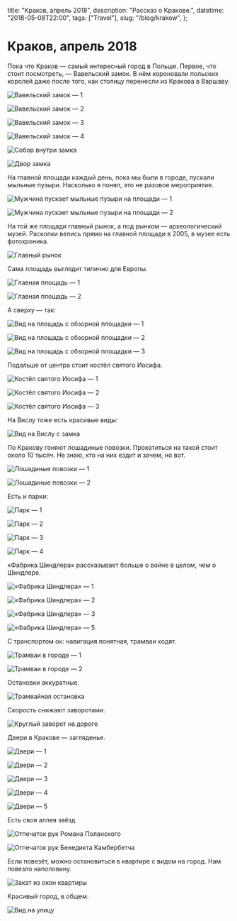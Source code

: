   title: "Краков, апрель 2018",
  description: "Рассказ о Кракове.",
  datetime: "2018-05-08T22:00",
  tags: ["Travel"],
  slug: "/blog/krakow",
};

# Краков, апрель 2018

Пока что Краков — самый интересный город в Польше. Первое, что стоит посмотреть, — Вавельский замок. В нём короновали польских королей даже после того, как столицу перенесли из Кракова в Варшаву.

![Вавельский замок — 1](/img/blog/krakow/1.jpg)

![Вавельский замок — 2](/img/blog/krakow/2.jpg)

![Вавельский замок — 3](/img/blog/krakow/3.jpg)

![Вавельский замок — 4](/img/blog/krakow/4.jpg)

![Собор внутри замка](/img/blog/krakow/5.jpg)

![Двор замка](/img/blog/krakow/6.jpg)

На главной площади каждый день, пока мы были в городе, пускали мыльные пузыри. Насколько я понял, это не разовое мероприятие.

![Мужчина пускает мыльные пузыри на площади — 1](/img/blog/krakow/7.jpg)

![Мужчина пускает мыльные пузыри на площади — 2](/img/blog/krakow/8.jpg)

На той же площади главный рынок, а под рынком — археологический музей. Раскопки велись прямо на главной площади в 2005, в музее есть фотохроника.

![Главный рынок](/img/blog/krakow/9.jpg)

Сама площадь выглядит типично для Европы.

![Главная площадь — 1](/img/blog/krakow/10.jpg)

![Главная площадь — 2](/img/blog/krakow/11.jpg)

А сверху — так:

![Вид на площадь с обзорной площадки — 1](/img/blog/krakow/12.jpg)

![Вид на площадь с обзорной площадки — 2](/img/blog/krakow/13.jpg)

![Вид на площадь с обзорной площадки — 3](/img/blog/krakow/14.jpg)

Подальше от центра стоит костёл святого Иосифа.

![Костёл святого Иосифа — 1](/img/blog/krakow/15.jpg)

![Костёл святого Иосифа — 2](/img/blog/krakow/16.jpg)

![Костёл святого Иосифа — 3](/img/blog/krakow/17.jpg)

На Вислу тоже есть красивые виды:

![Вид на Вислу с замка](/img/blog/krakow/18.jpg)

По Кракову гоняют лошадиные повозки. Прокатиться на такой стоит около 10 тысяч. Не знаю, кто на них ездит и зачем, но вот.

![Лошадиные повозки — 1](/img/blog/krakow/19.jpg)

![Лошадиные повозки — 2](/img/blog/krakow/20.jpg)

Есть и парки:

![Парк — 1](/img/blog/krakow/21.jpg)

![Парк — 2](/img/blog/krakow/22.jpg)

![Парк — 3](/img/blog/krakow/23.jpg)

![Парк — 4](/img/blog/krakow/24.jpg)

«Фабрика Шиндлера» рассказывает больше о войне в целом, чем о Шиндлере.

![«Фабрика Шиндлера» — 1](/img/blog/krakow/25.jpg)

![«Фабрика Шиндлера» — 2](/img/blog/krakow/26.jpg)

![«Фабрика Шиндлера» — 3](/img/blog/krakow/27.jpg)

![«Фабрика Шиндлера» — 5](/img/blog/krakow/29.jpg)

С транспортом ок: навигация понятная, трамваи ходят.

![Трамваи в городе — 1](/img/blog/krakow/30.jpg)

![Трамваи в городе — 2](/img/blog/krakow/31.jpg)

Остановки аккуратные.

![Трамвайная остановка](/img/blog/krakow/32.jpg)

Скорость снижают заворотами.

![Круглый заворот на дороге](/img/blog/krakow/33.jpg)

Двери в Кракове — загляденье.

![Двери — 1](/img/blog/krakow/34.jpg)

![Двери — 2](/img/blog/krakow/35.jpg)

![Двери — 3](/img/blog/krakow/36.jpg)

![Двери — 4](/img/blog/krakow/37.jpg)

![Двери — 5](/img/blog/krakow/38.jpg)

Есть своя аллея звёзд

![Отпечаток рук Романа Поланского](/img/blog/krakow/39.jpg)

![Отпечаток рук Бенедикта Камбербетча](/img/blog/krakow/40.jpg)

Если повезёт, можно остановиться в квартире с видом на город. Нам повезло наполовину.

![Закат из окон квартиры](/img/blog/krakow/41.jpg)

Красивый город, в общем.

![Вид на улицу](/img/blog/krakow/42.jpg)
